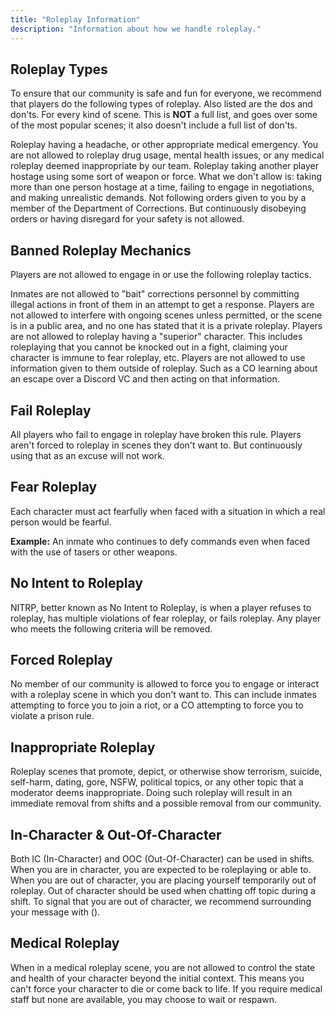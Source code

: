 ```yaml
---
title: "Roleplay Information"
description: "Information about how we handle roleplay."
---
```


## Roleplay Types

To ensure that our community is safe and fun for everyone, we recommend that players do the following types of roleplay. Also listed are the dos and don'ts. For every kind of scene. This is **NOT** a full list, and goes over some of the most popular scenes; it also doesn't include a full list of don'ts.

<Tabs>
  <Tab title="Medical Scene">
    Roleplay having a headache, or other appropriate medical emergency. You are not allowed to roleplay drug usage, mental health issues, or any medical roleplay deemed inappropriate by our team.
  </Tab>
  <Tab title="Hostage Situations">
    Roleplay taking another player hostage using some sort of weapon or force. What we don't allow is: taking more than one person hostage at a time, failing to engage in negotiations, and making unrealistic demands.
  </Tab>
  <Tab title="Disobeying Orders">
    Not following orders given to you by a member of the Department of Corrections. But continuously disobeying orders or having disregard for your safety is not allowed.
  </Tab>
</Tabs>

## Banned Roleplay Mechanics

Players are not allowed to engage in or use the following roleplay tactics.

<Card title="Baiting" icon="steak">
  Inmates are not allowed to "bait" corrections personnel by committing illegal actions in front of them in an attempt to get a response.
</Card>

<Card title="Interfering" icon="people">
  Players are not allowed to interfere with ongoing scenes unless permitted, or the scene is in a public area, and no one has stated that it is a private roleplay.
</Card>

<Card title="Powergaming" icon="fire">
  Players are not allowed to roleplay having a "superior" character. This includes roleplaying that you cannot be knocked out in a fight, claiming your character is immune to fear roleplay, etc.
</Card>

<Card title="Metagaming" icon="laptop">
  Players are not allowed to use information given to them outside of roleplay. Such as a CO learning about an escape over a Discord VC and then acting on that information.
</Card>

## Fail Roleplay

All players who fail to engage in roleplay have broken this rule. Players aren't forced to roleplay in scenes they don't want to. But continuously using that as an excuse will not work.

## Fear Roleplay

Each character must act fearfully when faced with a situation in which a real person would be fearful.

**Example:** An inmate who continues to defy commands even when faced with the use of tasers or other weapons.

## No Intent to Roleplay

NITRP, better known as No Intent to Roleplay, is when a player refuses to roleplay, has multiple violations of fear roleplay, or fails roleplay. Any player who meets the following criteria will be removed.

## Forced Roleplay

No member of our community is allowed to force you to engage or interact with a roleplay scene in which you don't want to. This can include inmates attempting to force you to join a riot, or a CO attempting to force you to violate a prison rule.

## Inappropriate Roleplay

Roleplay scenes that promote, depict, or otherwise show terrorism, suicide, self-harm, dating, gore, NSFW, political topics, or any other topic that a moderator deems inappropriate. Doing such roleplay will result in an immediate removal from shifts and a possible removal from our community.

## In-Character & Out-Of-Character

Both IC (In-Character) and OOC (Out-Of-Character) can be used in shifts. When you are in character, you are expected to be roleplaying or able to. When you are out of character, you are placing yourself temporarily out of roleplay. Out of character should be used when chatting off topic during a shift. To signal that you are out of character, we recommend surrounding your message with ().

## Medical Roleplay

When in a medical roleplay scene, you are not allowed to control the state and health of your character beyond the initial context. This means you can't force your character to die or come back to life. If you require medical staff but none are available, you may choose to wait or respawn.